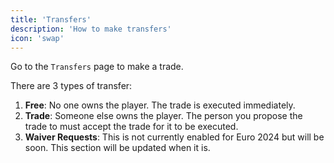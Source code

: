 ```yaml
---
title: 'Transfers'
description: 'How to make transfers'
icon: 'swap'
---
```


Go to the `Transfers` page to make a trade.

There are 3 types of transfer:

1. **Free**: No one owns the player. The trade is executed immediately.
2. **Trade**: Someone else owns the player. The person you propose the trade to must accept the trade for it to be executed.
3. **Waiver Requests**: This is not currently enabled for Euro 2024 but will be soon. This section will be updated when it is.
